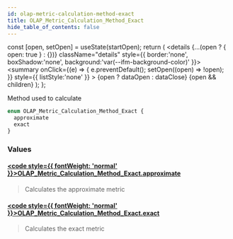 ```yaml
---
id: olap-metric-calculation-method-exact
title: OLAP_Metric_Calculation_Method_Exact
hide_table_of_contents: false
---
```







  const [open, setOpen] = useState(startOpen);
  return (
    <details {...(open ? { open: true } : {})} className="details" style={{ border:'none', boxShadow:'none', background:'var(--ifm-background-color)' }}>
      <summary
        onClick={(e) => {
          e.preventDefault();
          setOpen((open) => !open);
        }}
        style={{ listStyle:'none' }}
      >
      {open ? dataOpen : dataClose}
      </summary>
      {open && children}
    </details>
  );
};




Method used to calculate


```graphql
enum OLAP_Metric_Calculation_Method_Exact {
  approximate
  exact
}
```




### Values

#### [<code style={{ fontWeight: 'normal' }}>OLAP_Metric_Calculation_Method_Exact.<b>approximate</b></code>](#) 
> Calculates the approximate metric
> 

#### [<code style={{ fontWeight: 'normal' }}>OLAP_Metric_Calculation_Method_Exact.<b>exact</b></code>](#) 
> Calculates the exact metric
> 



